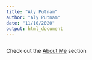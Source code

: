 ```yaml
---
title: "Aly Putnam"
author: "Aly Putnam"
date: "11/10/2020"
output: html_document
---
```

```r

```

Check out the [About Me](About.html) section